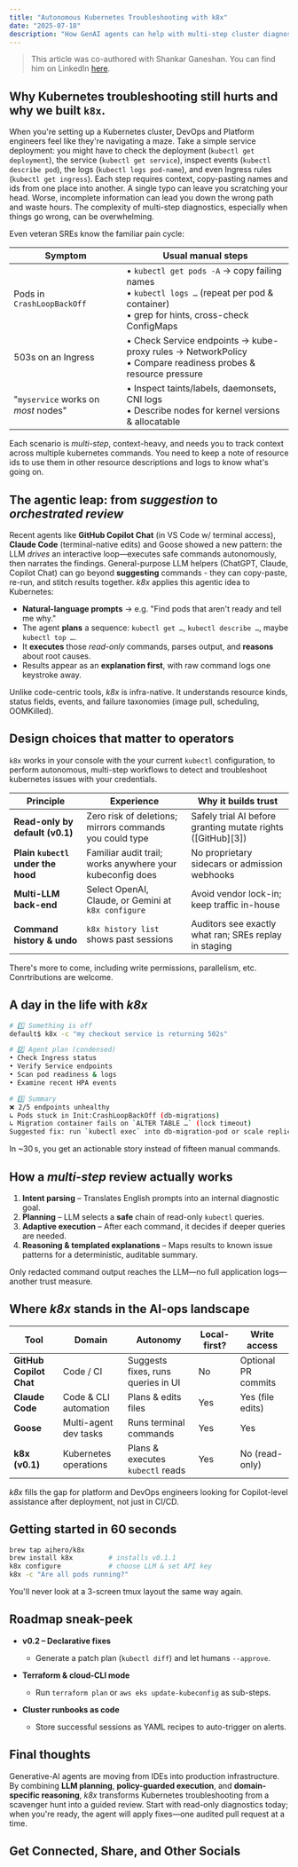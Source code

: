 ```yaml
---
title: "Autonomous Kubernetes Troubleshooting with k8x"
date: "2025-07-18"
description: "How GenAI agents can help with multi-step cluster diagnostics on Kubernetes"
---
```


> This article was co-authored with Shankar Ganeshan. You can find him on LinkedIn [here](https://www.linkedin.com/in/shankar-ganesan-653226a/).

## Why Kubernetes troubleshooting still hurts and why we built `k8x`.

When you're setting up a Kubernetes cluster, DevOps and Platform engineers feel like they're navigating a maze. 
Take a simple service deployment: you might have to check the deployment (`kubectl get deployment`), the service (`kubectl get service`), inspect events (`kubectl describe pod`), the logs (`kubectl logs pod-name`), and even Ingress rules (`kubectl get ingress`). 
Each step requires context, copy-pasting names and ids from one place into another.
A single typo can leave you scratching your head. Worse, incomplete information can lead you down the wrong path and waste hours.
The complexity of multi-step diagnostics, especially when things go wrong, can be overwhelming.

Even veteran SREs know the familiar pain cycle:

| Symptom                                            | Usual manual steps                                           |
| -------------------------------------------------- | ------------------------------------------------------------ |
| Pods in `CrashLoopBackOff`                         | • `kubectl get pods -A` → copy failing names <br/> • `kubectl logs …` (repeat per pod & container) <br/> • grep for hints, cross-check ConfigMaps |
| 503s on an Ingress                                 | • Check Service endpoints → kube-proxy rules → NetworkPolicy <br/> • Compare readiness probes & resource pressure|
| "`myservice` works on *most* nodes"                         | • Inspect taints/labels, daemonsets, CNI logs <br/> • Describe nodes for kernel versions & allocatable|

Each scenario is *multi-step*, context-heavy, and needs you to track context across multiple kubernetes commands. 
You need to keep a note of resource ids to use them in other resource descriptions and logs to know what's going on. 

## The agentic leap: from *suggestion* to *orchestrated review*

Recent agents like **GitHub Copilot Chat** (in VS Code w/ terminal access), **Claude Code** (terminal-native edits) and Goose showed a new pattern: the LLM *drives* an interactive loop—executes safe commands autonomously, then narrates the findings.
General-purpose LLM helpers (ChatGPT, Claude, Copilot Chat) can go beyond **suggesting** commands - they can copy-paste, re-run, and stitch results together.
*k8x* applies this agentic idea to Kubernetes:

* **Natural-language prompts** → e.g. "Find pods that aren't ready and tell me why."
* The agent **plans** a sequence: `kubectl get …`, `kubectl describe …`, maybe `kubectl top …`.
* It **executes** those *read-only* commands, parses output, and **reasons** about root causes.
* Results appear as an **explanation first**, with raw command logs one keystroke away.

Unlike code-centric tools, *k8x* is infra-native. It understands resource kinds, status fields, events, and failure taxonomies (image pull, scheduling, OOMKilled).

## Design choices that matter to operators

`k8x` works in your console with the your current `kubectl` configuration, to perform autonomous, multi-step workflows to detect and troubleshoot kubernetes issues with your credentials.

| Principle                          | Experience                                                | Why it builds trust                                           |
| ---------------------------------- | --------------------------------------------------------- | ------------------------------------------------------------- |
| **Read-only by default (v0.1)**    | Zero risk of deletions; mirrors commands you could type   | Safely trial AI before granting mutate rights (\[GitHub]\[3]) |
| **Plain `kubectl` under the hood** | Familiar audit trail; works anywhere your kubeconfig does | No proprietary sidecars or admission webhooks                 |
| **Multi-LLM back-end**             | Select OpenAI, Claude, or Gemini at `k8x configure`       | Avoid vendor lock-in; keep traffic in-house                   |
| **Command history & undo**         | `k8x history list` shows past sessions                    | Auditors see exactly what ran; SREs replay in staging         |

There's more to come, including write permissions, parallelism, etc. Conrtributions are welcome. 

## A day in the life with *k8x*

```bash
# 1️⃣ Something is off
default$ k8x -c "my checkout service is returning 502s"

# 2️⃣ Agent plan (condensed)
• Check Ingress status
• Verify Service endpoints
• Scan pod readiness & logs
• Examine recent HPA events

# 3️⃣ Summary
❌ 2/5 endpoints unhealthy
↳ Pods stuck in Init:CrashLoopBackOff (db-migrations)
↳ Migration container fails on `ALTER TABLE …` (lock timeout)
Suggested fix: run `kubectl exec` into db-migration-pod or scale replicas to 0/1 to release lock
```

In \~30 s, you get an actionable story instead of fifteen manual commands.

## How a *multi-step* review actually works

1. **Intent parsing** – Translates English prompts into an internal diagnostic goal.
2. **Planning** – LLM selects a **safe** chain of read-only `kubectl` queries.
3. **Adaptive execution** – After each command, it decides if deeper queries are needed.
4. **Reasoning & templated explanations** – Maps results to known issue patterns for a deterministic, auditable summary.

Only redacted command output reaches the LLM—no full application logs—another trust measure.

## Where *k8x* stands in the AI-ops landscape

| Tool                    | Domain                | Autonomy                           | Local-first? | Write access        |
| ----------------------- | --------------------- | ---------------------------------- | ------------ | ------------------- |
| **GitHub Copilot Chat** | Code / CI             | Suggests fixes, runs queries in UI | No           | Optional PR commits |
| **Claude Code**         | Code & CLI automation | Plans & edits files                | Yes          | Yes (file edits)    |
| **Goose**               | Multi-agent dev tasks | Runs terminal commands             | Yes          | Yes                 |
| **k8x (v0.1)**          | Kubernetes operations | Plans & executes `kubectl` reads   | Yes          | No (read-only)      |

*k8x* fills the gap for platform and DevOps engineers looking for Copilot-level assistance after deployment, not just in CI/CD.

## Getting started in 60 seconds

```bash
brew tap aihero/k8x
brew install k8x         # installs v0.1.1
k8x configure            # choose LLM & set API key
k8x -c "Are all pods running?"
```

You'll never look at a 3-screen tmux layout the same way again.

## Roadmap sneak-peek

* **v0.2 – Declarative fixes**

  * Generate a patch plan (`kubectl diff`) and let humans `--approve`.
* **Terraform & cloud-CLI mode**

  * Run `terraform plan` or `aws eks update-kubeconfig` as sub-steps.
* **Cluster runbooks as code**

  * Store successful sessions as YAML recipes to auto-trigger on alerts.

## Final thoughts

Generative-AI agents are moving from IDEs into production infrastructure. By combining **LLM planning**, **policy-guarded execution**, and **domain-specific reasoning**, *k8x* transforms Kubernetes troubleshooting from a scavenger hunt into a guided review. Start with read-only diagnostics today; when you're ready, the agent will apply fixes—one audited pull request at a time.

## Get Connected, Share, and Other Socials

<CardGroup>
  <Card 
    title="Share on LinkedIn" 
    description="Share this article on LinkedIn." 
    href="http://www.linkedin.com/shareArticle?mini=true&url=https://blog.elevate.do/mcp/deep-research/specs0.2" 
  />
  <Card 
    title="Share on X/Twitter" 
    description="Tweet this article to your followers." 
    href="https://twitter.com/intent/tweet?url=https://blog.elevate.do/mcp/deep-research/specs0.2" 
  />
  <Card 
    title="Have thoughts? I'd love to chat!" 
    description="Schedule a conversation with me." 
    href="https://calendar.app.google/a5e29gFgjHRiKaPV9" 
  />
  <Card 
		title="More about Rahul and Elevate.do" 
		description="More about Rahul, Elevate Human Experiences, LLC, and services offered" 
		href="https://elevate.do" 
	/>
	<Card
		title="Follow Rahul on LinkedIn" 
		description="Connect with or Follow Rahul Parundekar on LinkedIn." 
		href="https://www.linkedin.com/in/rparundekar/"
	/>
	<Card
		title="Follow Rahul on Twitter/X" 
		description="Follow Rahul Parundekar on Twitter/X." 
		href="https://x.com/RahulParundekar"
	/>
</CardGroup>
